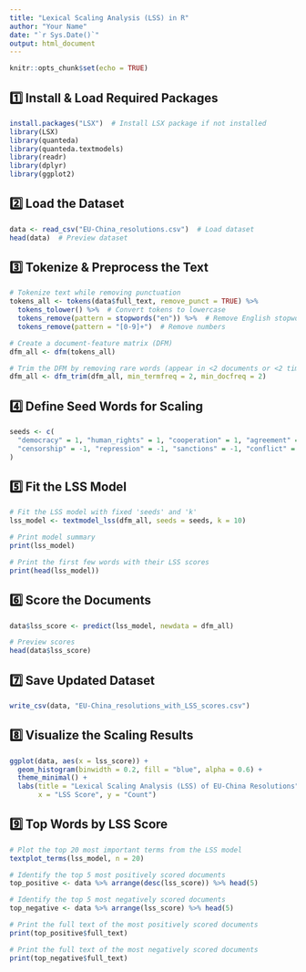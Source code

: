 ```yaml
---
title: "Lexical Scaling Analysis (LSS) in R"
author: "Your Name"
date: "`r Sys.Date()`"
output: html_document
---
```


```r
knitr::opts_chunk$set(echo = TRUE)
```

## 1️⃣ Install & Load Required Packages

```r
install.packages("LSX")  # Install LSX package if not installed
library(LSX)
library(quanteda)
library(quanteda.textmodels)
library(readr)
library(dplyr)
library(ggplot2)
```

## 2️⃣ Load the Dataset

```r
data <- read_csv("EU-China_resolutions.csv")  # Load dataset
head(data)  # Preview dataset
```

## 3️⃣ Tokenize & Preprocess the Text

```r
# Tokenize text while removing punctuation
tokens_all <- tokens(data$full_text, remove_punct = TRUE) %>%
  tokens_tolower() %>%  # Convert tokens to lowercase
  tokens_remove(pattern = stopwords("en")) %>%  # Remove English stopwords
  tokens_remove(pattern = "[0-9]+")  # Remove numbers

# Create a document-feature matrix (DFM)
dfm_all <- dfm(tokens_all)  

# Trim the DFM by removing rare words (appear in <2 documents or <2 times)
dfm_all <- dfm_trim(dfm_all, min_termfreq = 2, min_docfreq = 2)  
```

## 4️⃣ Define Seed Words for Scaling

```r
seeds <- c(
  "democracy" = 1, "human_rights" = 1, "cooperation" = 1, "agreement" = 1, "alliance" = 1,
  "censorship" = -1, "repression" = -1, "sanctions" = -1, "conflict" = -1, "violation" = -1
)
```

## 5️⃣ Fit the LSS Model

```r
# Fit the LSS model with fixed 'seeds' and 'k'
lss_model <- textmodel_lss(dfm_all, seeds = seeds, k = 10)

# Print model summary
print(lss_model)

# Print the first few words with their LSS scores
print(head(lss_model))
```

## 6️⃣ Score the Documents

```r
data$lss_score <- predict(lss_model, newdata = dfm_all)

# Preview scores
head(data$lss_score)
```

## 7️⃣ Save Updated Dataset

```r
write_csv(data, "EU-China_resolutions_with_LSS_scores.csv")
```

## 8️⃣ Visualize the Scaling Results

```r
ggplot(data, aes(x = lss_score)) +
  geom_histogram(binwidth = 0.2, fill = "blue", alpha = 0.6) +
  theme_minimal() +
  labs(title = "Lexical Scaling Analysis (LSS) of EU-China Resolutions",
       x = "LSS Score", y = "Count")
```

## 9️⃣ Top Words by LSS Score

```r
# Plot the top 20 most important terms from the LSS model
textplot_terms(lss_model, n = 20)  

# Identify the top 5 most positively scored documents
top_positive <- data %>% arrange(desc(lss_score)) %>% head(5)

# Identify the top 5 most negatively scored documents
top_negative <- data %>% arrange(lss_score) %>% head(5)

# Print the full text of the most positively scored documents
print(top_positive$full_text)  

# Print the full text of the most negatively scored documents
print(top_negative$full_text)  
```